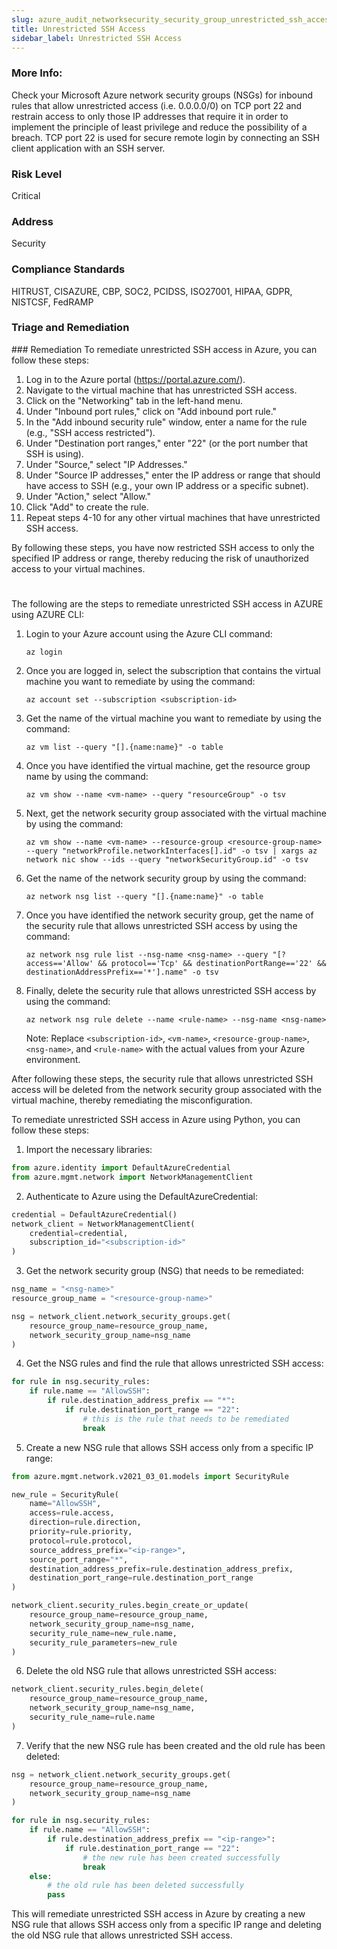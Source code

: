 ```yaml
---
slug: azure_audit_networksecurity_security_group_unrestricted_ssh_access
title: Unrestricted SSH Access
sidebar_label: Unrestricted SSH Access
---
```


### More Info:

Check your Microsoft Azure network security groups (NSGs) for inbound rules that allow unrestricted access (i.e. 0.0.0.0/0) on TCP port 22 and restrain access to only those IP addresses that require it in order to implement the principle of least privilege and reduce the possibility of a breach. TCP port 22 is used for secure remote login by connecting an SSH client application with an SSH server.

### Risk Level

Critical

### Address

Security

### Compliance Standards

HITRUST, CISAZURE, CBP, SOC2, PCIDSS, ISO27001, HIPAA, GDPR, NISTCSF, FedRAMP

### Triage and Remediation
<Tabs>
<Tab title='Remediation'>
### Remediation

<AccordionGroup>
<Accordion title='Using Console' defaultOpen='true'>
To remediate unrestricted SSH access in Azure, you can follow these steps:

1. Log in to the Azure portal (https://portal.azure.com/).
2. Navigate to the virtual machine that has unrestricted SSH access.
3. Click on the "Networking" tab in the left-hand menu.
4. Under "Inbound port rules," click on "Add inbound port rule."
5. In the "Add inbound security rule" window, enter a name for the rule (e.g., "SSH access restricted").
6. Under "Destination port ranges," enter "22" (or the port number that SSH is using).
7. Under "Source," select "IP Addresses."
8. Under "Source IP addresses," enter the IP address or range that should have access to SSH (e.g., your own IP address or a specific subnet).
9. Under "Action," select "Allow."
10. Click "Add" to create the rule.
11. Repeat steps 4-10 for any other virtual machines that have unrestricted SSH access.

By following these steps, you have now restricted SSH access to only the specified IP address or range, thereby reducing the risk of unauthorized access to your virtual machines.

#
</Accordion>

<Accordion title='Using CLI'>
The following are the steps to remediate unrestricted SSH access in AZURE using AZURE CLI:

1. Login to your Azure account using the Azure CLI command: 

   `az login`

2. Once you are logged in, select the subscription that contains the virtual machine you want to remediate by using the command:

   `az account set --subscription <subscription-id>`

3. Get the name of the virtual machine you want to remediate by using the command:

   `az vm list --query "[].{name:name}" -o table`

4. Once you have identified the virtual machine, get the resource group name by using the command:

   `az vm show --name <vm-name> --query "resourceGroup" -o tsv`

5. Next, get the network security group associated with the virtual machine by using the command:

   `az vm show --name <vm-name> --resource-group <resource-group-name> --query "networkProfile.networkInterfaces[].id" -o tsv | xargs az network nic show --ids --query "networkSecurityGroup.id" -o tsv`

6. Get the name of the network security group by using the command:

   `az network nsg list --query "[].{name:name}" -o table`

7. Once you have identified the network security group, get the name of the security rule that allows unrestricted SSH access by using the command:

   `az network nsg rule list --nsg-name <nsg-name> --query "[?access=='Allow' && protocol=='Tcp' && destinationPortRange=='22' && destinationAddressPrefix=='*'].name" -o tsv`

8. Finally, delete the security rule that allows unrestricted SSH access by using the command:

   `az network nsg rule delete --name <rule-name> --nsg-name <nsg-name>`

   Note: Replace `<subscription-id>`, `<vm-name>`, `<resource-group-name>`, `<nsg-name>`, and `<rule-name>` with the actual values from your Azure environment.

After following these steps, the security rule that allows unrestricted SSH access will be deleted from the network security group associated with the virtual machine, thereby remediating the misconfiguration.
</Accordion>

<Accordion title='Using Python'>
To remediate unrestricted SSH access in Azure using Python, you can follow these steps:

1. Import the necessary libraries:

```python
from azure.identity import DefaultAzureCredential
from azure.mgmt.network import NetworkManagementClient
```

2. Authenticate to Azure using the DefaultAzureCredential:

```python
credential = DefaultAzureCredential()
network_client = NetworkManagementClient(
    credential=credential,
    subscription_id="<subscription-id>"
)
```

3. Get the network security group (NSG) that needs to be remediated:

```python
nsg_name = "<nsg-name>"
resource_group_name = "<resource-group-name>"

nsg = network_client.network_security_groups.get(
    resource_group_name=resource_group_name,
    network_security_group_name=nsg_name
)
```

4. Get the NSG rules and find the rule that allows unrestricted SSH access:

```python
for rule in nsg.security_rules:
    if rule.name == "AllowSSH":
        if rule.destination_address_prefix == "*":
            if rule.destination_port_range == "22":
                # this is the rule that needs to be remediated
                break
```

5. Create a new NSG rule that allows SSH access only from a specific IP range:

```python
from azure.mgmt.network.v2021_03_01.models import SecurityRule

new_rule = SecurityRule(
    name="AllowSSH",
    access=rule.access,
    direction=rule.direction,
    priority=rule.priority,
    protocol=rule.protocol,
    source_address_prefix="<ip-range>",
    source_port_range="*",
    destination_address_prefix=rule.destination_address_prefix,
    destination_port_range=rule.destination_port_range
)

network_client.security_rules.begin_create_or_update(
    resource_group_name=resource_group_name,
    network_security_group_name=nsg_name,
    security_rule_name=new_rule.name,
    security_rule_parameters=new_rule
)
```

6. Delete the old NSG rule that allows unrestricted SSH access:

```python
network_client.security_rules.begin_delete(
    resource_group_name=resource_group_name,
    network_security_group_name=nsg_name,
    security_rule_name=rule.name
)
```

7. Verify that the new NSG rule has been created and the old rule has been deleted:

```python
nsg = network_client.network_security_groups.get(
    resource_group_name=resource_group_name,
    network_security_group_name=nsg_name
)

for rule in nsg.security_rules:
    if rule.name == "AllowSSH":
        if rule.destination_address_prefix == "<ip-range>":
            if rule.destination_port_range == "22":
                # the new rule has been created successfully
                break
    else:
        # the old rule has been deleted successfully
        pass
```

This will remediate unrestricted SSH access in Azure by creating a new NSG rule that allows SSH access only from a specific IP range and deleting the old NSG rule that allows unrestricted SSH access.
</Accordion>

</AccordionGroup>
</Tab>
</Tabs>

